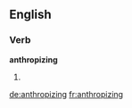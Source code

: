 
==English==

===Verb===
'''anthropizing'''

# {{present participle of|anthropize}}

[[de:anthropizing]]
[[fr:anthropizing]]